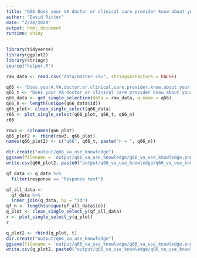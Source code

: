 ```yaml
---
title: "Q66 Does your VA doctor or clinical care provider know about your medical cannabis use?"
author: "David Ritter"
date: "2/28/2020"
output: html_document
runtime: shiny
---
```


```r
library(tidyverse)
library(ggplot2)
library(stringr)
source("helper.R")
```

```r
raw_data <- read.csv("data/master.csv", stringsAsFactors = FALSE)
```

```r
q66 <- "Does.yourÂ.VA.doctor.or.clinical.care.provider.know.about.your.medical.cannabis.use."
q66_t <- "Does your VA doctor or clinical care provider know about your medical cannabis use?"
q66_data <- get_single_selection(data = raw_data, q.name = q66)
q66_n <- length(unique(q66_data$id))
q66_plot<- clean_single_select(q66_data)
r66 <- plot_single_select(q66_plot, q66_t, q66_n)
r66
```

```r
row3 <- colnames(q66_plot)
q66_plot2 <- rbind(row3, q66_plot)
names(q66_plot2) <- c("q66", q66_t, paste("n = ", q66_n))
```

```r
dir.create("output/q66_va_use_knowledge")
ggsave(filename = 'output/q66_va_use_knowledge/q66_va_use_knowledge.png', plot = r66, device = 'png')
write.csv(q66_plot2, paste0("output/q66_va_use_knowledge/q66_va_use_knowledge_", q66_n,".csv"), row.names=F)
```







```r
qf_data <- q_data %>%
  filter(response == "Response text")
```

```r
qf_all_data <- 
  qf_data %>%
  inner_join(q_data, by = "id")
qf_n <- length(unique(qf_all_data$id))
q_plot <- clean_single_select_y(qf_all_data)
r <- plot_single_select_y(q_plot)
r
```

```r
q_plot2 <- rbind(q_plot, t)
dir.create("output/q66_va_use_knowledge")
ggsave(filename = 'output/q66_va_use_knowledge/q66_va_use_knowledge.png', plot = r, device = 'png')
write.csv(q_plot2, paste0("output/q66_va_use_knowledge/q66_va_use_knowledge_", qf_n,".csv"), row.names=F)
```
